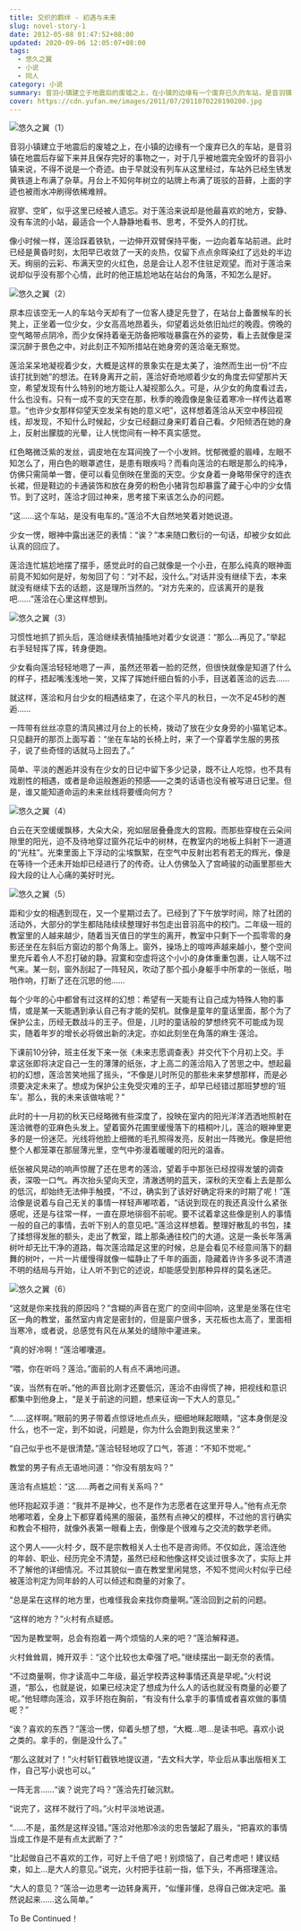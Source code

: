 ```yaml
---
title: 交织的羁绊 - 初遇与未来
slug: novel-story-1
date: 2012-05-08 01:47:52+08:00
updated: 2020-09-06 12:05:07+08:00
tags:
  - 悠久之翼
  - 小说
  - 同人
category: 小说
summary: 音羽小镇建立于地震后的废墟之上，在小镇的边缘有一个废弃已久的车站，是音羽镇在地震后存留下来并且保存完好的事物之一，对于几乎被地震完全毁坏的音羽小镇来说，不得不说是一个奇迹。
cover: https://cdn.yufan.me/images/2011/07/2011070220190200.jpg
---
```


![悠久之翼（1）](https://cdn.yufan.me/images/2011/07/2011070220320500.jpg)

<MusicPlayer id={527794} />

音羽小镇建立于地震后的废墟之上，在小镇的边缘有一个废弃已久的车站，是音羽镇在地震后存留下来并且保存完好的事物之一，对于几乎被地震完全毁坏的音羽小镇来说，不得不说是一个奇迹。由于早就没有列车从这里经过，车站外已经生锈发黄铁道上布满了杂草。月台上不知何年树立的站牌上布满了斑驳的苔藓，上面的字迹也被雨水冲刷得依稀难辨。

寂寥、空旷，似乎这里已经被人遗忘。对于莲洽来说却是他最喜欢的地方，安静、没有车流的小站，最适合一个人静静地看书、思考，不受外人的打扰。

像小时候一样，莲洽踩着铁轨，一边伸开双臂保持平衡，一边向着车站前进。此时已经是黄昏时刻，太阳早已收敛了一天的炎热，仅留下点点余晖染红了远处的半边天。绚丽的云彩、布满天空的火红色，总是会让人忍不住驻足观望。而对于莲洽来说却似乎没有那个心情，此时的他正尴尬地站在站台的角落，不知怎么是好。

![悠久之翼（2）](https://cdn.yufan.me/images/2011/07/2011070220322300.jpg)

原本应该空无一人的车站今天却有了一位客人捷足先登了，在站台上备置候车的长凳上，正坐着一位少女，少女高高地昂着头，仰望着远处依旧灿烂的晚霞。傍晚的空气略带点阴冷，而少女保持着毫无防备把喉咙暴露在外的姿势，看上去就像是深深沉醉于景色之中，对此刻正不知所措站在她身旁的莲洽毫无察觉。

莲洽呆呆地凝视着少女，大概是这样的景象实在是太美了，油然而生出一份“不应该打扰到她”的想法。在转身离开之前，莲洽好奇地顺着少女的角度去仰望那片天空，希望发现有什么特别的地方能让人凝视那么久。可是，从少女的角度看过去，什么也没有。只有一成不变的天空在那，秋季的晚霞像是象征着寒冷一样传达着寒意。“也许少女那样仰望天空发呆有她的意义吧”，这样想着莲洽从天空中移回视线，却发现，不知什么时候起，少女已经翻过身来盯着自己看。夕阳倾洒在她的身上，反射出朦胧的光晕，让人恍惚间有一种不真实感觉。

红色略微泛紫的发丝，调皮地在左耳间挽了一个小发辫。忧郁微蹙的眉峰，左眼不知怎么了，用白色的眼罩遮住，是患有眼疾吗？而看向莲洽的右眼是那么的纯净，仿佛只需简单一瞥，便可以看见倒映在里面的天空。少女身着一身略带保守的连衣长裙，但是鞋边的卡通装饰和放在身旁的粉色小猪背包却暴露了藏于心中的少女情节。到了这时，莲洽才回过神来，思考接下来该怎么办的问题。

“这……这个车站，是没有电车的。”莲洽不大自然地笑着对她说道。

少女一愣，眼神中露出迷茫的表情：“诶？”本来随口敷衍的一句话，却被少女如此认真的回应了。

莲洽连忙尴尬地摆了摆手，感觉此时的自己就像是一个小丑，在那么纯真的眼神面前竟不知如何是好，匆匆回了句：“对不起，没什么。”对话并没有继续下去，本来就没有继续下去的话题，这是理所当然的。“对方先来的，应该离开的是我吧……”莲洽在心里这样想到。

![悠久之翼（3）](https://cdn.yufan.me/images/2011/07/2011070220323300.jpg)

习惯性地抓了抓头后，莲洽继续表情抽搐地对着少女说道：“那么…再见了。”举起右手轻轻挥了挥，转身便跑。

少女看向莲洽轻轻地嗯了一声，虽然还带着一脸的茫然，但很快就像是知道了什么的样子，捂起嘴浅浅地一笑，又挥了挥她纤细白皙的小手，目送着莲洽的远去……

就这样，莲洽和月台少女的相遇结束了，在这个平凡的秋日，一次不足45秒的邂逅……

一阵带有丝丝凉意的清风拂过月台上的长椅，拨动了放在少女身旁的小猫笔记本。只见翻开的那页上面写着：“坐在车站的长椅上时，来了一个穿着学生服的男孩子，说了些奇怪的话就马上回去了。”

简单、平淡的邂逅并没有在少女的日记中留下多少记录，既不让人吃惊，也不具有戏剧性的相遇，或者是命运般邂逅的预感——之类的话语也没有被写进日记里。但是，谁又能知道命运的未来丝线将要缠向何方？

![悠久之翼（4）](https://cdn.yufan.me/images/2011/07/2011070220315800.jpg)

白云在天空缓缓飘移，大朵大朵，宛如层层叠叠庞大的宫殿。而那些穿梭在云朵间隙里的阳光，迫不及待地穿过窗外花坛中的树林，在教室内的地板上斜射下一道道的“光柱”。光束里面上下浮动的尘埃飘絮，在空气中反射出若有若无的辉光，像是在等待一个还未开始却已经进行了的传奇。让人仿佛坠入了宫崎骏的动画里那些大段大段的让人心痛的美好时光。

![悠久之翼（5）](https://cdn.yufan.me/images/2011/07/2011070220315100.jpg)

距和少女的相遇到现在，又一个星期过去了。已经到了下午放学时间，除了社团的活动外，大部分的学生都陆陆续续整理好书包走出音羽高中的校门。二年级一班的教室里的人越来越少，随着当天值日的学生的离开，教室中只剩下一个孤零零的身影还坐在左斜后方窗边的那个角落上。窗外，操场上的喧哗声越来越小，整个空间里充斥着令人不忍打破的静。寂寞和空虚将这个小小的身体重重包裹，让人喘不过气来。某一刻，窗外刮起了一阵轻风，吹动了那个孤小身躯手中所拿的一张纸，啪啪作响，打断了还在沉思的他……

每个少年的心中都曾有过这样的幻想：希望有一天能有让自己成为特殊人物的事情，或是某一天能遇到承认自己有才能的契机。就像是童年的童话里面，那个为了保护公主，历经无数战斗的王子。但是，儿时的童话般的梦想终究不可能成为现实，随着年岁的增长必将做出新的决定。亦如此刻坐在角落的麻生·莲洽。

下课前10分钟，班主任发下来一张《未来志愿调查表》并交代下个月初上交。手拿这张即将决定自己一生的薄薄的纸张，才上高二的莲洽陷入了苦思之中。想起最初的幻想，莲洽苦笑地摇了摇头，“不像是儿时所见的那些未来梦想那样，而是必须要决定未来了。想成为保护公主免受灾难的王子，却早已经错过那班梦想的‘班车’。那么，我的未来该做啥呢？”

此时的十一月初的秋天已经略微有些深度了，投映在室内的阳光洋洋洒洒地照射在莲洽微卷的亚麻色头发上。望着窗外花圃里缓慢落下的梧桐叶儿，莲洽的眼神里更多的是一份迷茫。光线将他脸上细微的毛孔照得发亮，反射出一阵微光。像是把他整个人都笼罩在那层薄光里，空气中弥漫着暖暖的阳光的温香。

纸张被风晃动的响声惊醒了还在思考的莲洽，望着手中那张已经捏得发皱的调查表，深吸一口气。再次抬头望向天空，清澈透明的蓝天，深秋的天空看上去是那么的低沉，却始终无法伸手触摸，“不过，确实到了该好好确定将来的时期了呢！”莲洽像是说着与自己无关的事情一样轻声嘟哝着，“话说到现在的我还真没什么紧张感呢，还是与往常一样，一直在原地徘徊不前呢。要不试着拿这些像是别人的事情一般的自己的事情，去听下别人的意见吧。”莲洽这样想着。整理好散乱的书包，揉了揉想得发胀的额头，走出了教室，踏上那条通往校门的大道。这是一条长年落满树叶却无比干净的道路，每次莲洽踏足这里的时候，总是会看见不经意间落下的翻舞的树叶，一片一片缓慢得就像一幅静止了千年的画面，隐藏着许许多多说不清道不明的结局与开始，让人听不到它的述说，却能感受到那种异样的莫名迷茫。

![悠久之翼（6）](https://cdn.yufan.me/images/2011/07/2011070220314300.jpg)

“这就是你来找我的原因吗？”含糊的声音在宽广的空间中回响，这里是坐落在住宅区一角的教堂，虽然室内肯定是密封的，但是窗户很多，天花板也太高了，里面相当寒冷，或者说，总感觉有风在从某处的缝隙中灌进来。

“真的好冷啊！”莲洽嘟囔道。

“喂，你在听吗？莲洽。”面前的人有点不满地问道。

“诶，当然有在听。”他的声音比刚才还要低沉，莲洽不由得慌了神，把视线和意识都集中到他身上，“是关于前途的问题，想来征询一下大人的意见。”

“……这样啊。”眼前的男子带着点惊讶地点点头，细细地眯起眼睛，“这本身倒是没什么，也不一定，到不如说，问题是，你为什么会跑到我这里来？”

“自己似乎也不是很清楚。”莲洽轻轻地叹了口气，答道：“不知不觉呢。”

教堂的男子有点无语地问道：“你没有朋友吗？”

莲洽有点尴尬：“这……两者之间有关系吗？”

他环抱起双手道：“我并不是神父，也不是作为志愿者在这里开导人。”他有点无奈地嘟哝着，全身上下都穿着纯黑的服装，虽然有点神父的模样，不过他的言行确实和教会不相符，就像外表第一眼看上去，倒像是个很难与之交流的数学老师。

这个男人——火村·夕，既不是宗教相关人士也不是咨询师。不仅如此，莲洽连他的年龄、职业、经历完全不清楚，虽然已经和他像这样交谈过很多次了，实际上并不了解他的详细情况。不过其貌似一直在教堂里闲晃悠，不知不觉间火村似乎已经被莲洽判定为同年龄的人可以倾述和商量的对象了。

“总是呆在这样的地方里，也难怪我会来找你商量啊。”莲洽回到之前的问题。

“这样的地方？”火村有点疑惑。

“因为是教堂啊，总会有抱着一两个烦恼的人来的吧？”莲洽解释道。

火村耸耸肩，摊开双手：“这个比较也太牵强了吧。”继续摆出一副无奈的表情。

“不过商量啊，你才读高中二年级，最近学校弄这种事情还真是早呢。”火村说道，“那么，也就是说，如果已经决定了想成为什么人的话也就没有商量的必要了呢。”他轻瞟向莲洽，双手环抱在胸前，“有没有什么拿手的事情或者喜欢做的事情呢？”

“诶？喜欢的东西？”莲洽一愣，仰着头想了想，“大概…嗯…是读书吧。喜欢小说之类的。拿手的，倒是没什么了。”

“那么这就对了！”火村斩钉截铁地提议道，“去文科大学，毕业后从事出版相关工作，自己写小说也可以。”

一阵无言……“诶？说完了吗？”莲洽先打破沉默。

“说完了，这样不就行了吗。”火村平淡地说道。

“……不是，虽然是这样没错。”莲洽对他那冷淡的忠告皱起了眉头，“把喜欢的事情当成工作是不是有点太武断了？”

“比起做自己不喜欢的工作，可好上千倍了吧！别烦恼了，自己考虑吧！建议结束，如上…是大人的意见。”说完，火村把手往前一指，低下头，不再搭理莲洽。

“大人的意见？”莲洽一边思考一边转身离开，“似懂非懂，总得自己做决定吧。虽然说起来……这么简单。”

To Be Continued！
